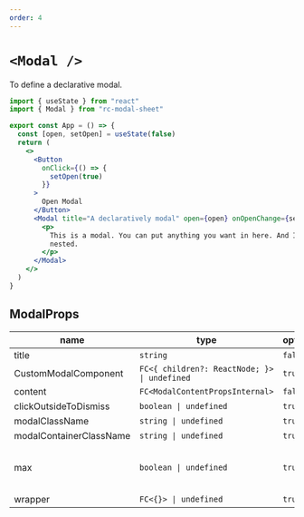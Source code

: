 ```yaml
---
order: 4
---
```


# `<Modal />`

To define a declarative modal.

```jsx
import { useState } from "react"
import { Modal } from "rc-modal-sheet"

export const App = () => {
  const [open, setOpen] = useState(false)
  return (
    <>
      <Button
        onClick={() => {
          setOpen(true)
        }}
      >
        Open Modal
      </Button>
      <Modal title="A declaratively modal" open={open} onOpenChange={setOpen}>
        <p>
          This is a modal. You can put anything you want in here. And It can be
          nested.
        </p>
      </Modal>
    </>
  )
}
```

## ModalProps

| name                    | type                                         | optional | default | description                               |
| ----------------------- | -------------------------------------------- | -------- | ------- | ----------------------------------------- |
| title                   | `string`                                     | `false`  | `n/a`   |                                           |
| CustomModalComponent    | `FC<{ children?: ReactNode; }> \| undefined` | `true`   | `n/a`   |                                           |
| content                 | `FC<ModalContentPropsInternal>`              | `false`  | `n/a`   |                                           |
| clickOutsideToDismiss   | `boolean \| undefined`                       | `true`   | `n/a`   |                                           |
| modalClassName          | `string \| undefined`                        | `true`   | `n/a`   |                                           |
| modalContainerClassName | `string \| undefined`                        | `true`   | `n/a`   |                                           |
| max                     | `boolean \| undefined`                       | `true`   | `n/a`   | If `true`, the modal will be full screen. |
| wrapper                 | `FC<{}> \| undefined`                        | `true`   | `n/a`   |                                           |
